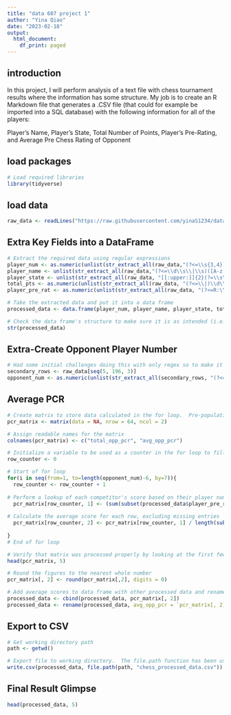 ```yaml
---
title: "data 607 project 1"
author: "Yina Qiao"
date: "2023-02-18"
output:
  html_document:
    df_print: paged
---
```


## introduction
In this project, I will perform analysis of a text file with chess tournament results where the information has some structure. My
job is to create an R Markdown file that generates a .CSV file (that could for example be imported into a SQL database)
with the following information for all of the players:

Player’s Name, Player’s State, Total Number of Points, Player’s Pre-Rating, and Average Pre Chess Rating of Opponent

## load packages
```r
# Load required libraries
library(tidyverse)
```

## load data
```r
raw_data <- readLines("https://raw.githubusercontent.com/yinaS1234/data-607/main/project1/tournamentinfo.txt")
```

## Extra Key Fields into a DataFrame
```r
# Extract the required data using regular expressions
player_num <- as.numeric(unlist(str_extract_all(raw_data,"(?<=\\s{3,4})\\d{1,2}(?=\\s)")))
player_name <- unlist(str_extract_all(raw_data,"(?<=\\d\\s\\|\\s)([A-z, -]*\\s){1,}[[:alpha:]]*(?=\\s*\\|)"))
player_state <- unlist(str_extract_all(raw_data, "[[:upper:]]{2}(?=\\s\\|)"))
total_pts <- as.numeric(unlist(str_extract_all(raw_data, "(?<=\\|)\\d\\.\\d")))
player_pre_rat <- as.numeric(unlist(str_extract_all(raw_data, "(?<=R:\\s{1,2})(\\d{3,4}(?=\\s))|(\\d{3,4}(?=P\\d{1,2}\\s*-))")))

# Take the extracted data and put it into a data frame
processed_data <- data.frame(player_num, player_name, player_state, total_pts, player_pre_rat)

# Check the data frame's structure to make sure it is as intended (i.e. number columns are numeric, character columns are character, etc..., and that it has the correct number of rows)
str(processed_data)
```

## Extra-Create Opponent Player Number
```r
# Had some initial challenges doing this with only regex so to make it simpler and a bit more robust I created a new list that only had included the relevant rows from the raw data file.
secondary_rows <- raw_data[seq(5, 196, 3)]
opponent_num <- as.numeric(unlist(str_extract_all(secondary_rows, "(?<=\\|(W|L|D)\\s{2,3})[[:digit:]]{1,2}(?=\\|)|((?<!->)(?<=\\|(U|H|B|X))\\s{4}(?=\\|))")))
```

## Average PCR
```r
# Create matrix to store data calculated in the for loop.  Pre-populating values with NA for more efficient processing in R.
pcr_matrix <- matrix(data = NA, nrow = 64, ncol = 2)

# Assign readable names for the matrix
colnames(pcr_matrix) <- c("total_opp_pcr", "avg_opp_pcr")

# Initialize a variable to be used as a counter in the for loop to fill the corresponding matrix row
row_counter <- 0

# Start of for loop
for(i in seq(from=1, to=length(opponent_num)-6, by=7)){
  row_counter <- row_counter + 1
  
# Perform a lookup of each competitor's score based on their player number and add the up for each row (corresponding to each sequence of 7 data points, w/ value from for loop serving as row 'anchor')
  pcr_matrix[row_counter, 1] <- (sum(subset(processed_data$player_pre_rat, processed_data$player_num %in% opponent_num[seq(from=i, to=i+6, by=1)])))
  
# Calculate the average score for each row, excluding missing entries
  pcr_matrix[row_counter, 2] <- pcr_matrix[row_counter, 1] / length(subset(opponent_num[seq(from=i, to=i+6, by=1)],!is.na(opponent_num[seq(from=i, to=i+6, by=1)])))
  
}
# End of for loop

# Verify that matrix was processed properly by looking at the first few rows of output
head(pcr_matrix, 5)
```


```r
# Round the figures to the nearest whole number
pcr_matrix[, 2] <- round(pcr_matrix[,2], digits = 0)

# Add average scores to data frame with other processed data and rename for readability
processed_data <- cbind(processed_data, pcr_matrix[, 2])
processed_data <- rename(processed_data, avg_opp_pcr = `pcr_matrix[, 2]`)
```

## Export to CSV
```r
# Get working directory path
path <- getwd()

# Export file to working directory.  The file.path function has been used to ensure platform independence (i.e. take into account the different path syntaxes for various operating systems)
write.csv(processed_data, file.path(path, "chess_processed_data.csv"))
```

## Final Result Glimpse
```r
head(processed_data, 5)
```


